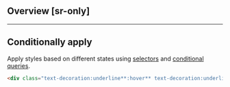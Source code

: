 ## Overview [sr-only]
<Overview/>

---

## Conditionally apply
Apply styles based on different states using [selectors](/guide/state-selectors) and [conditional queries](/guide/conditional-queries).
```html
<div class="text-decoration:underline**:hover** text-decoration:underline**@sm** text-decoration:underline**@dark** text-decoration:underline**@print**">…</div>
```

